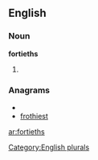 
==English==

===Noun===
'''fortieths'''

# {{plural of|[[fortieth]]}}

===Anagrams===
* {{alphagram|efhiorstt}}
* [[frothiest#English|frothiest]]

[[Category:English plurals]]

[[ar:fortieths]]